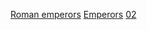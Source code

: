 {{CatPair|1世紀羅馬皇帝|3世紀羅馬皇帝}}

[[Category:2世紀歐洲君主|Roman emperors]]
[[Category:2世纪罗马人|Emperors]]
[[Category:各世紀羅馬皇帝|02]]